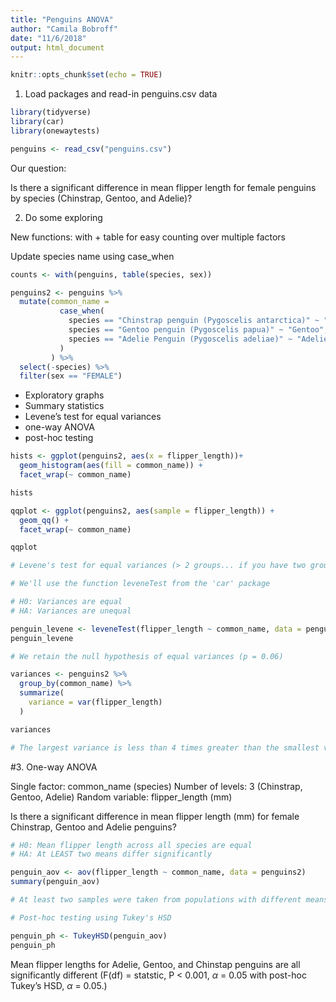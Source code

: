 ```yaml
---
title: "Penguins ANOVA"
author: "Camila Bobroff"
date: "11/6/2018"
output: html_document
---
```


```r
knitr::opts_chunk$set(echo = TRUE)
```

1. Load packages and read-in penguins.csv data

```r
library(tidyverse)
library(car)
library(onewaytests)

penguins <- read_csv("penguins.csv")

```

Our question:

Is there a significant difference in mean flipper length for female penguins by species (Chinstrap, Gentoo, and Adelie)?

2. Do some exploring 

New functions: with + table for easy counting over multiple factors

Update species name using case_when

```r

counts <- with(penguins, table(species, sex))

penguins2 <- penguins %>% 
  mutate(common_name = 
           case_when(
             species == "Chinstrap penguin (Pygoscelis antarctica)" ~ "Chinstrap",
             species == "Gentoo penguin (Pygoscelis papua)" ~ "Gentoo",
             species == "Adelie Penguin (Pygoscelis adeliae)" ~ "Adelie"
           )
         ) %>% 
  select(-species) %>% 
  filter(sex == "FEMALE")

```

- Exploratory graphs
- Summary statistics
- Levene's test for equal variances
- one-way ANOVA
- post-hoc testing

```r

hists <- ggplot(penguins2, aes(x = flipper_length))+
  geom_histogram(aes(fill = common_name)) + 
  facet_wrap(~ common_name)

hists

qqplot <- ggplot(penguins2, aes(sample = flipper_length)) +
  geom_qq() +
  facet_wrap(~ common_name)

qqplot

# Levene's test for equal variances (> 2 groups... if you have two groups, use the F-test for equal variances)

# We'll use the function leveneTest from the 'car' package

# H0: Variances are equal
# HA: Variances are unequal

penguin_levene <- leveneTest(flipper_length ~ common_name, data = penguins2)
penguin_levene

# We retain the null hypothesis of equal variances (p = 0.06)

variances <- penguins2 %>% 
  group_by(common_name) %>% 
  summarize(
    variance = var(flipper_length)
  )

variances

# The largest variance is less than 4 times greater than the smallest variances, so we can use an ANOVA to compare means

```

#3. One-way ANOVA

Single factor: common_name (species)
Number of levels: 3 (Chinstrap, Gentoo, Adelie)
Random variable: flipper_length (mm)

Is there a significant difference in mean flipper length (mm) for female Chinstrap, Gentoo and Adelie penguins?

```r
# H0: Mean flipper length across all species are equal 
# HA: At LEAST two means differ significantly

penguin_aov <- aov(flipper_length ~ common_name, data = penguins2)
summary(penguin_aov)

# At least two samples were taken from populations with different means. Which ones are differen? All three are different from each other? Or something else?

# Post-hoc testing using Tukey's HSD

penguin_ph <- TukeyHSD(penguin_aov)
penguin_ph

```

Mean flipper lengths for Adelie, Gentoo, and Chinstap penguins are all significantly different (F(df) = statstic, P < 0.001, $\alpha$ = 0.05 with post-hoc Tukey's HSD, $\alpha$ = 0.05.)

